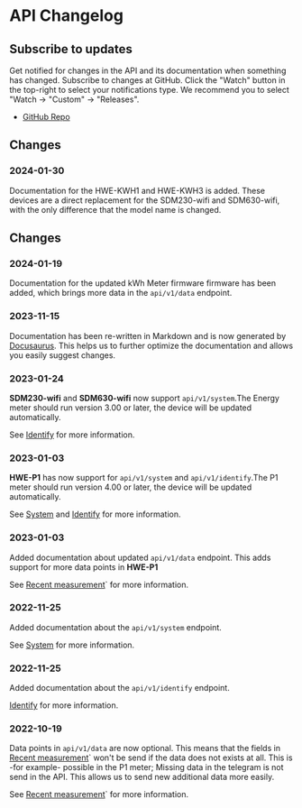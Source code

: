 # API Changelog

## Subscribe to updates

Get notified for changes in the API and its documentation when something has changed. Subscribe to changes at GitHub. Click the "Watch" button in the top-right to select your notifications type. We recommend you to select "Watch -> "Custom" -> "Releases".

-   [GitHub Repo](https://github.com/homewizard/api-documentation)

## Changes

### 2024-01-30

Documentation for the HWE-KWH1 and HWE-KWH3 is added. These devices are a direct replacement for the SDM230-wifi and SDM630-wifi, with the only difference that the model name is changed.

## Changes

### 2024-01-19

Documentation for the updated kWh Meter firmware firmware has been added, which brings more data in the `api/v1/data` endpoint.

### 2023-11-15

Documentation has been re-written in Markdown and is now generated by [Docusaurus](https://docusaurus.io/). This helps us to further optimize the documentation and allows you easily suggest changes.

### 2023-01-24

**SDM230-wifi** and **SDM630-wifi** now support `api/v1/system`.The Energy meter should run version 3.00 or later, the device will be updated automatically.

See [Identify](/docs/endpoints/api-v1-identify) for more information.

### 2023-01-03

**HWE-P1** has now support for `api/v1/system` and `api/v1/identify`.The P1 meter should run version 4.00 or later, the device will be updated automatically.

See [System](/docs/endpoints/api-v1-system) and [Identify](/docs/endpoints/api-v1-identify) for more information.

### 2023-01-03

Added documentation about updated `api/v1/data` endpoint. This adds support for more data points in **HWE-P1**

See [Recent measurement](/docs/endpoints/api-v1-data)` for more information.

### 2022-11-25

Added documentation about the `api/v1/system` endpoint.

See [System](/docs/endpoints/api-v1-system) for more information.

### 2022-11-25

Added documentation about the `api/v1/identify` endpoint.

[Identify](/docs/endpoints/api-v1-identify) for more information.

### 2022-10-19

Data points in `api/v1/data` are now optional. This means that the fields in [Recent measurement](/docs/endpoints/api-v1-data)` won't be send if the data does not exists at all.
This is -for example- possible in the P1 meter; Missing data in the telegram is not send in the API. This allows us to send new additional data more easily.

See [Recent measurement](/docs/endpoints/api-v1-data)` for more information.
